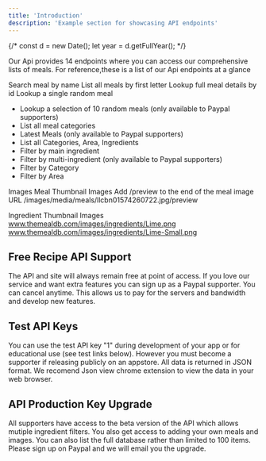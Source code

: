```yaml
---
title: 'Introduction'
description: 'Example section for showcasing API endpoints'
---
```

{/* const d = new Date();
let year = d.getFullYear(); */}

Our Api provides 14 endpoints where you can access our comprehensive lists of meals.
For reference,these is a list of our Api endpoints at a glance 

Search meal by name
List all meals by first letter 
Lookup full meal details by id
Lookup a single random meal
- Lookup a selection of 10 random meals (only available to Paypal supporters)
- List all meal categories
- Latest Meals (only available to Paypal supporters)
- List all Categories, Area, Ingredients
- Filter by main ingredient
- Filter by multi-ingredient (only available to Paypal supporters)
- Filter by Category
- Filter by Area


Images
Meal Thumbnail Images
Add /preview to the end of the meal image URL
/images/media/meals/llcbn01574260722.jpg/preview

Ingredient Thumbnail Images
www.themealdb.com/images/ingredients/Lime.png
www.themealdb.com/images/ingredients/Lime-Small.png


## Free Recipe API Support

The API and site will always remain free at point of access.
If you love our service and want extra features you can sign up as a Paypal supporter.
You can cancel anytime. This allows us to pay for the servers and bandwidth and develop new features.

## Test API Keys
You can use the test API key "1" during development of your app or for educational use (see test links below).
However you must become a supporter if releasing publicly on an appstore.
All data is returned in JSON format. We recomend Json view chrome extension to view the data in your web browser.

## API Production Key Upgrade
All supporters have access to the beta version of the API which allows mutiple ingredient filters.
You also get access to adding your own meals and images. You can also list the full database rather than limited to 100 items.
Please sign up on Paypal and we will email you the upgrade.

